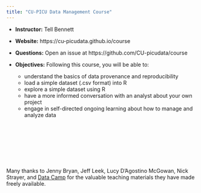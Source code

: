 ```yaml
---
title: "CU-PICU Data Management Course"
---
```


- __Instructor:__ Tell Bennett

- __Website:__ https://cu-picudata.github.io/course

- __Questions:__ Open an issue at https://github.com/CU-picudata/course

- __Objectives:__ Following this course, you will be able to:

     - understand the basics of data provenance and reproducibility
     - load a simple dataset (.csv format) into R
     - explore a simple dataset using R
     - have a more informed conversation with an analyst about your own project
     - engage in self-directed ongoing learning about how to manage and analyze data
     
     
<br>
<br>
<br>
<br>
<br>
<br>


Many thanks to Jenny Bryan, Jeff Leek, Lucy D'Agostino McGowan, Nick Strayer, and
[Data Camp](https://www.datacamp.com/) for the valuable teaching materials they have made freely available.
